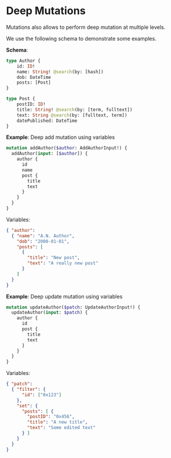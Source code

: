 <h1>Deep Mutations</h1>
Mutations also allows to perform deep mutation at multiple levels.

We use the following schema to demonstrate some examples.

**Schema**:
```graphql
type Author {
	id: ID!
	name: String! @search(by: [hash])
	dob: DateTime
	posts: [Post]
}

type Post {
	postID: ID!
	title: String! @search(by: [term, fulltext])
	text: String @search(by: [fulltext, term])
	datePublished: DateTime
}
```

**Example**: Deep add mutation using variables
```graphql
mutation addAuthor($author: AddAuthorInput!) {
  addAuthor(input: [$author]) {
    author {
      id
      name
      post {
        title
        text
      }
    }
  }
}
```
Variables:
```json
{ "author":
  { "name": "A.N. Author",
    "dob": "2000-01-01",
    "posts": [
      {
        "title": "New post",
        "text": "A really new post"
      }
    ]
  }
}
```

**Example**: Deep update mutation using variables
```graphql
mutation updateAuthor($patch: UpdateAuthorInput!) {
  updateAuthor(input: $patch) {
    author {
      id
      post {
        title
        text
      }
    }
  }
}
```
Variables:
```json
{ "patch":
  { "filter": {
      "id": ["0x123"]
    },
    "set": {
      "posts": [ {
        "postID": "0x456",
        "title": "A new title",
        "text": "Some edited text"
      } ]
    }
  }
}
```
